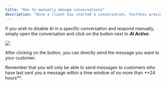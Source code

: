 ```yaml
---
title: "How to manually manage conversations"
description: "Once a client has started a conversation, TextYess provides the ability to manage it manually."
---
```


If you wish to disable AI in a specific conversation and respond manually, simply open the conversation and click on the button next to **_AI Active_**:

<Frame>
  <img src="/images/conversation.png" />
</Frame>

After clicking on the button, you can directly send the message you want to your customer.

<Warning>
  Remember that you will only be able to send messages to customers who have
  last sent you a message within a time window of no more than **24 hours**.
</Warning>
